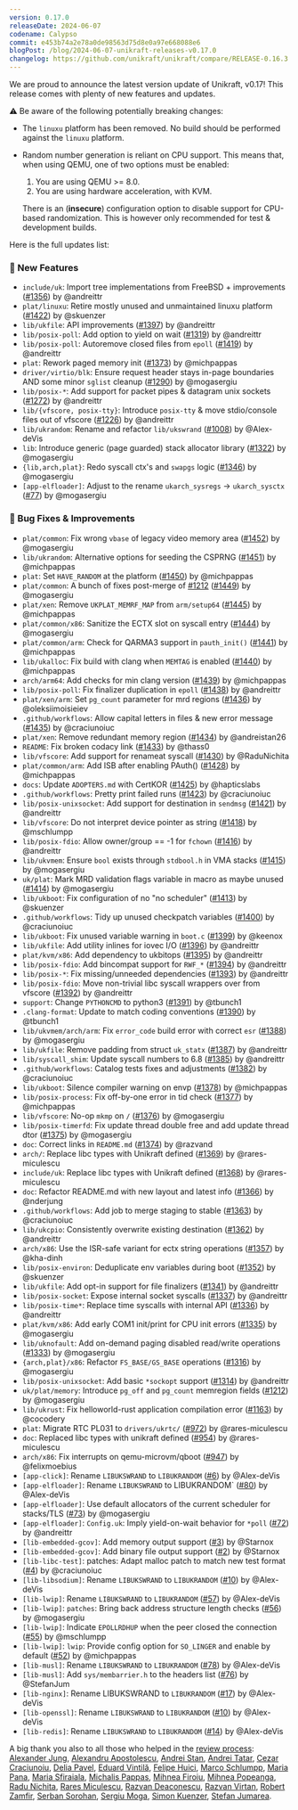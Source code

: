 ```yaml
---
version: 0.17.0
releaseDate: 2024-06-07
codename: Calypso
commit: e453b74a2e78a0de98563d75d8e0a97e668088e6
blogPost: /blog/2024-06-07-unikraft-releases-v0.17.0
changelog: https://github.com/unikraft/unikraft/compare/RELEASE-0.16.3...RELEASE-0.17.0
---
```


We are proud to announce the latest version update of Unikraft, v0.17!
This release comes with plenty of new features and updates.

⚠️  Be aware of the following potentially breaking changes:

* The `linuxu` platform has been removed.
  No build should be performed against the `linuxu` platform.

* Random number generation is reliant on CPU support.
  This means that, when using QEMU, one of two options must be enabled:

  1. You are using QEMU >= 8.0.
  1. You are using hardware acceleration, with KVM.

  There is an (**insecure**) configuration option to disable support for CPU-based randomization.
  This is however only recommended for test & development builds.

Here is the full updates list:

### 🚀 New Features

* `include/uk`: Import tree implementations from FreeBSD + improvements ([#1356](https://github.com/unikraft/unikraft/pull/1356)) by @andreittr
* `plat/linuxu`: Retire mostly unused and unmaintained linuxu platform ([#1422](https://github.com/unikraft/unikraft/pull/1422)) by @skuenzer
* `lib/ukfile`: API improvements ([#1397](https://github.com/unikraft/unikraft/pull/1397)) by @andreittr
* `lib/posix-poll`: Add option to yield on wait ([#1319](https://github.com/unikraft/unikraft/pull/1319)) by @andreittr
* `lib/posix-poll`: Autoremove closed files from `epoll` ([#1419](https://github.com/unikraft/unikraft/pull/1419)) by @andreittr
* `plat`: Rework paged memory init ([#1373](https://github.com/unikraft/unikraft/pull/1373)) by @michpappas
* `driver/virtio/blk`: Ensure request header stays in-page boundaries AND some minor `sglist` cleanup ([#1290](https://github.com/unikraft/unikraft/pull/1290)) by @mogasergiu
* `lib/posix-*`: Add support for packet pipes & datagram unix sockets ([#1272](https://github.com/unikraft/unikraft/pull/1272)) by @andreittr
* `lib/{vfscore, posix-tty}`: Introduce `posix-tty` & move stdio/console files out of vfscore ([#1226](https://github.com/unikraft/unikraft/pull/1226)) by @andreittr
* `lib/ukrandom`: Rename and refactor `lib/ukswrand` ([#1008](https://github.com/unikraft/unikraft/pull/1008)) by @Alex-deVis
* `lib`: Introduce generic (page guarded) stack allocator library ([#1322](https://github.com/unikraft/unikraft/pull/1322)) by @mogasergiu
* `{lib,arch,plat}`: Redo syscall ctx's and `swapgs` logic ([#1346](https://github.com/unikraft/unikraft/pull/1346)) by @mogasergiu
* `[app-elfloader]`: Adjust to the rename `ukarch_sysregs` -> `ukarch_sysctx` ([#77](https://github.com/unikraft/app-elfloader/pull/77)) by @mogasergiu

### 🐛 Bug Fixes & Improvements

* `plat/common`: Fix wrong `vbase` of legacy video memory area ([#1452](https://github.com/unikraft/unikraft/pull/1452)) by @mogasergiu
* `lib/ukrandom`: Alternative options for seeding the CSPRNG ([#1451](https://github.com/unikraft/unikraft/pull/1451)) by @michpappas
* `plat`: Set `HAVE_RANDOM` at the platform ([#1450](https://github.com/unikraft/unikraft/pull/1450)) by @michpappas
* `plat/common`: A bunch of fixes post-merge of [#1212](https://github.com/unikraft/unikraft/pull/1212) ([#1449](https://github.com/unikraft/unikraft/pull/1449)) by @mogasergiu
* `plat/xen`: Remove `UKPLAT_MEMRF_MAP` from `arm/setup64` ([#1445](https://github.com/unikraft/unikraft/pull/1445)) by @michpappas
* `plat/common/x86`: Sanitize the ECTX slot on syscall entry ([#1444](https://github.com/unikraft/unikraft/pull/1444)) by @mogasergiu
* `plat/common/arm`: Check for QARMA3 support in `pauth_init()` ([#1441](https://github.com/unikraft/unikraft/pull/1441)) by @michpappas
* `lib/ukalloc`: Fix build with clang when `MEMTAG` is enabled ([#1440](https://github.com/unikraft/unikraft/pull/1440)) by @michpappas
* `arch/arm64`: Add checks for min clang version ([#1439](https://github.com/unikraft/unikraft/pull/1439)) by @michpappas
* `lib/posix-poll`: Fix finalizer duplication in `epoll` ([#1438](https://github.com/unikraft/unikraft/pull/1438)) by @andreittr
* `plat/xen/arm`: Set `pg_count` parameter for mrd regions ([#1436](https://github.com/unikraft/unikraft/pull/1436)) by @oleksiimoisieiev
* `.github/workflows`: Allow capital letters in files & new error message ([#1435](https://github.com/unikraft/unikraft/pull/1435)) by @craciunoiuc
* `plat/xen`: Remove redundant memory region ([#1434](https://github.com/unikraft/unikraft/pull/1434)) by @andreistan26
* `README`: Fix broken codacy link ([#1433](https://github.com/unikraft/unikraft/pull/1433)) by @thass0
* `lib/vfscore`: Add support for renameat syscall ([#1430](https://github.com/unikraft/unikraft/pull/1430)) by @RaduNichita
* `plat/common/arm`: Add ISB after enabling PAuth() ([#1428](https://github.com/unikraft/unikraft/pull/1428)) by @michpappas
* `docs`: Update `ADOPTERS.md` with CertKOR ([#1425](https://github.com/unikraft/unikraft/pull/1425)) by @hapticslabs
* `.github/workflows`: Pretty print failed runs ([#1423](https://github.com/unikraft/unikraft/pull/1423)) by @craciunoiuc
* `lib/posix-unixsocket`: Add support for destination in `sendmsg` ([#1421](https://github.com/unikraft/unikraft/pull/1421)) by @andreittr
* `lib/vfscore`: Do not interpret device pointer as string ([#1418](https://github.com/unikraft/unikraft/pull/1418)) by @mschlumpp
* `lib/posix-fdio`: Allow owner/group == -1 for `fchown` ([#1416](https://github.com/unikraft/unikraft/pull/1416)) by @andreittr
* `lib/ukvmem`: Ensure `bool` exists through `stdbool.h` in VMA stacks ([#1415](https://github.com/unikraft/unikraft/pull/1415)) by @mogasergiu
* `uk/plat`: Mark MRD validation flags variable in macro as maybe unused ([#1414](https://github.com/unikraft/unikraft/pull/1414)) by @mogasergiu
* `lib/ukboot`: Fix configuration of no "no scheduler" ([#1413](https://github.com/unikraft/unikraft/pull/1413)) by @skuenzer
* `.github/workflows`: Tidy up unused checkpatch variables ([#1400](https://github.com/unikraft/unikraft/pull/1400)) by @craciunoiuc
* `lib/ukboot`: Fix unused variable warning in `boot.c` ([#1399](https://github.com/unikraft/unikraft/pull/1399)) by @keenox
* `lib/ukfile`: Add utility inlines for iovec I/O ([#1396](https://github.com/unikraft/unikraft/pull/1396)) by @andreittr
* `plat/kvm/x86`: Add dependency to ukbitops ([#1395](https://github.com/unikraft/unikraft/pull/1395)) by @andreittr
* `lib/posix-fdio`: Add bincompat support for `RWF_*` ([#1394](https://github.com/unikraft/unikraft/pull/1394)) by @andreittr
* `lib/posix-*`: Fix missing/unneeded dependencies ([#1393](https://github.com/unikraft/unikraft/pull/1393)) by @andreittr
* `lib/posix-fdio`: Move non-trivial libc syscall wrappers over from vfscore ([#1392](https://github.com/unikraft/unikraft/pull/1392)) by @andreittr
* `support`: Change `PYTHONCMD` to python3 ([#1391](https://github.com/unikraft/unikraft/pull/1391)) by @tbunch1
* `.clang-format`: Update to match coding conventions ([#1390](https://github.com/unikraft/unikraft/pull/1390)) by @tbunch1
* `lib/ukvmem/arch/arm`: Fix `error_code` build error with correct `esr` ([#1388](https://github.com/unikraft/unikraft/pull/1388)) by @mogasergiu
* `lib/ukfile`: Remove padding from struct `uk_statx` ([#1387](https://github.com/unikraft/unikraft/pull/1387)) by @andreittr
* `lib/syscall_shim`: Update syscall numbers to 6.8 ([#1385](https://github.com/unikraft/unikraft/pull/1385)) by @andreittr
* `.github/workflows`: Catalog tests fixes and adjustments ([#1382](https://github.com/unikraft/unikraft/pull/1382)) by @craciunoiuc
* `lib/ukboot`: Silence compiler warning on envp ([#1378](https://github.com/unikraft/unikraft/pull/1378)) by @michpappas
* `lib/posix-process`: Fix off-by-one error in tid check ([#1377](https://github.com/unikraft/unikraft/pull/1377)) by @michpappas
* `lib/vfscore`: No-op `mkmp` on `/` ([#1376](https://github.com/unikraft/unikraft/pull/1376)) by @mogasergiu
* `lib/posix-timerfd`: Fix update thread double free and add update thread dtor ([#1375](https://github.com/unikraft/unikraft/pull/1375)) by @mogasergiu
* `doc`: Correct links in `README.md` ([#1374](https://github.com/unikraft/unikraft/pull/1374)) by @razvand
* `arch/`: Replace libc types with Unikraft defined ([#1369](https://github.com/unikraft/unikraft/pull/1369)) by @rares-miculescu
* `include/uk`: Replace libc types with Unikraft defined ([#1368](https://github.com/unikraft/unikraft/pull/1368)) by @rares-miculescu
* `doc`: Refactor README.md with new layout and latest info ([#1366](https://github.com/unikraft/unikraft/pull/1366)) by @nderjung
* `.github/workflows`: Add job to merge staging to stable ([#1363](https://github.com/unikraft/unikraft/pull/1363)) by @craciunoiuc
* `lib/ukcpio`: Consistently overwrite existing destination ([#1362](https://github.com/unikraft/unikraft/pull/1362)) by @andreittr
* `arch/x86`: Use the ISR-safe variant for ectx string operations ([#1357](https://github.com/unikraft/unikraft/pull/1357)) by @kha-dinh
* `lib/posix-environ`: Deduplicate env variables during boot ([#1352](https://github.com/unikraft/unikraft/pull/1352)) by @skuenzer
* `lib/ukfile`: Add opt-in support for file finalizers ([#1341](https://github.com/unikraft/unikraft/pull/1341)) by @andreittr
* `lib/posix-socket`: Expose internal socket syscalls ([#1337](https://github.com/unikraft/unikraft/pull/1337)) by @andreittr
* `lib/posix-time*`: Replace time syscalls with internal API ([#1336](https://github.com/unikraft/unikraft/pull/1336)) by @andreittr
* `plat/kvm/x86`: Add early COM1 init/print for CPU init errors ([#1335](https://github.com/unikraft/unikraft/pull/1335)) by @mogasergiu
* `lib/uknofault`: Add on-demand paging disabled read/write operations ([#1333](https://github.com/unikraft/unikraft/pull/1333)) by @mogasergiu
* `{arch,plat}/x86`: Refactor `FS_BASE/GS_BASE` operations ([#1316](https://github.com/unikraft/unikraft/pull/1316)) by @mogasergiu
* `lib/posix-unixsocket`: Add basic `*sockopt` support ([#1314](https://github.com/unikraft/unikraft/pull/1314)) by @andreittr
* `uk/plat/memory`: Introduce `pg_off` and `pg_count` memregion fields ([#1212](https://github.com/unikraft/unikraft/pull/1212)) by @mogasergiu
* `lib/ukrust`: Fix helloworld-rust application compilation error ([#1163](https://github.com/unikraft/unikraft/pull/1163)) by @cocodery
* `plat`: Migrate RTC PL031 to `drivers/ukrtc/` ([#972](https://github.com/unikraft/unikraft/pull/972)) by @rares-miculescu
* `doc`: Replaced libc types with unikraft defined ([#954](https://github.com/unikraft/unikraft/pull/954)) by @rares-miculescu
* `arch/x86`: Fix interrupts on qemu-microvm/qboot ([#947](https://github.com/unikraft/unikraft/pull/947)) by @felixmoebius
* `[app-click]`: Rename `LIBUKSWRAND` to `LIBUKRANDOM` ([#6](https://github.com/unikraft/app-click/pull/6)) by @Alex-deVis
* `[app-elfloader]`: Rename `LIBUKSWRAND` to LIBUKRANDOM` ([#80](https://github.com/unikraft/app-elfloader/pull/80)) by @Alex-deVis
* `[app-elfloader]`: Use default allocators of the current scheduler for stacks/TLS ([#73](https://github.com/unikraft/app-elfloader/pull/73)) by @mogasergiu
* `[app-elfloader]`: `Config.uk`: Imply yield-on-wait behavior for `*poll` ([#72](https://github.com/unikraft/app-elfloader/pull/72)) by @andreittr
* `[lib-embedded-gcov]`: Add memory output support ([#3](https://github.com/unikraft/lib-embedded-gcov/pull/3)) by @Starnox
* `[lib-embedded-gcov]`: Add binary file output support ([#2](https://github.com/unikraft/lib-embedded-gcov/pull/2)) by @Starnox
* `[lib-libc-test]`: patches: Adapt malloc patch to match new test format ([#4](https://github.com/unikraft/lib-libc-test/pull/4)) by @craciunoiuc
* `[lib-libsodium]`: Rename `LIBUKSWRAND` to `LIBUKRANDOM` ([#10](https://github.com/unikraft/lib-libsodium/pull/10)) by @Alex-deVis
* `[lib-lwip]`: Rename `LIBUKSWRAND` to `LIBUKRANDOM` ([#57](https://github.com/unikraft/lib-lwip/pull/57)) by @Alex-deVis
* `[lib-lwip]`: `patches`: Bring back address structure length checks ([#56](https://github.com/unikraft/lib-lwip/pull/56)) by @mogasergiu
* `[lib-lwip]`: Indicate `EPOLLRDHUP` when the peer closed the connection ([#55](https://github.com/unikraft/lib-lwip/pull/55)) by @mschlumpp
* `[lib-lwip]`: `lwip`: Provide config option for `SO_LINGER` and enable by default ([#52](https://github.com/lib-lwip/unikraft/pull/52)) by @michpappas
* `[lib-musl]`: Rename `LIBUKSWRAND` to `LIBUKRANDOM` ([#78](https://github.com/unikraft/lib-musl/pull/78)) by @Alex-deVis
* `[lib-musl]`: Add `sys/membarrier.h` to the headers list ([#76](https://github.com/unikraft/lib-musl/pull/76)) by @StefanJum
* `[lib-nginx]`: Rename LIBUKSWRAND to `LIBUKRANDOM` ([#17](https://github.com/unikraft/lib-nginx/pull/17)) by @Alex-deVis
* `[lib-openssl]`: Rename `LIBUKSWRAND` to `LIBUKRANDOM` ([#10](https://github.com/unikraft/lib-openssl/pull/10)) by @Alex-deVis
* `[lib-redis]`: Rename `LIBUKSWRAND` to `LIBUKRANDOM` ([#14](https://github.com/unikraft/lib-redis/pull/14)) by @Alex-deVis

A big thank you also to all those who helped in the [review process](https://unikraft.org/docs/contributing/review-process): [Alexander Jung](https://github.com/nderjung), [Alexandru Apostolescu](https://github.com/Alex-deVis), [Andrei Stan](https://github.com/andreistan26), [Andrei Tatar](https://github.com/andreittr), [Cezar Craciunoiu](https://github.com/craciunoiuc), [Delia Pavel](https://github.com/DeliaPavel), [Eduard Vintilă](https://github.com/eduardvintila), [Felipe Huici](https://github.com/felipehuici), [Marco Schlumpp](https://github.com/mschlumpp), [Maria Pana](https://github.com/mariapana), [Maria Sfiraiala](https://github.com/mariasfiraiala), [Michalis Pappas](https://github.com/michpappas), [Mihnea Firoiu](https://github.com/Mihnea0Firoiu), [Mihnea Popeanga](https://github.com/Mihnea27), [Radu Nichita](https://github.com/RaduNichita), [Rares Miculescu](https://github.com/rares-miculescu), [Razvan Deaconescu](https://github.com/razvand), [Razvan Virtan](https://github.com/razvanvirtan), [Robert Zamfir](https://github.com/robertZamfir601), [Serban Sorohan](https://github.com/SerbanSo), [Sergiu Moga](https://github.com/mogasergiu), [Simon Kuenzer](https://github.com/skuenzer), [Stefan Jumarea](https://github.com/StefanJum).
